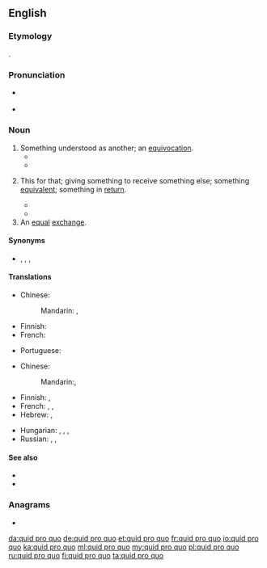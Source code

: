 ==English==
{{was wotd|2009|August|17}}

===Etymology===
{{bor|en|la|[[quid]] [[prō]] [[quō]]|lit=something for something}}.

===Pronunciation===
* {{a|UK}} {{IPA|/ˌkwɪd.pɹəʊˈkwəʊ/|lang=en}}
* {{a|US}} {{IPA|/ˌkwɪd.pɹoʊˈkwoʊ/|lang=en}}

===Noun===
{{en-noun|quae pro quibus|quid pro quibus|quid pro quos}}

# Something understood as another; an [[equivocation]].
#* {{quote-book|year=1844|by=[[w:Arthur Schopenhauer|Arthur Schopenhauer]]|type=translation|author=[[s:Author:Richard Burdon Haldane|Richard Burdon Haldane]]|title=[[s:The World as Will and Representation/First Book|''The World as Will and Representation'', 2nd edition, first book]]|section=13|passage=The misunderstanding of the word or the '''quid pro quo''' is the unintentional pun, and is related to it exactly as folly is to wit.}}
#* {{quote-book|year=1912|by=[[w:Fyodor Dostoevsky|Fyodor Dostoevsky]]|type=translation|author=[[s:Constance Garnett|Constance Garnett]]|title=[[s:The Brothers Karamazov/Book V/Chapter 5|The Brothers Karamazov]]|section=part II, book V, chapter 5|passage=&ldquo;Is it simply a wild fantasy, or a mistake on the part of the old man &mdash; some impossible '''quid pro quo'''?&rdquo;}}
# {{lb|en|legal}} This for that; giving something to receive something else; something [[equivalent]]; something in [[return]].
#* {{quote-book|year=1895|author=Uchimura Kanzo|title=[[s:The Diary of a Japanese Convert|The Diary of a Japanese Convert]]|chapter=1|passage=No less weightier was to be the youth's consideration for his master, who was to him no mere school teacher or college professor on '''quid pro quo''' principle, but a veritable didaskalos, in whom he could and must completely confide the care of his body and soul.}}
#* {{quote-book|year=2002|author=Barry G. Silverman|title=[[s:Sklar v. Commissioner of Internal Revenue - Concurrence by Judge Silverman (2002)|Sklar v. Commissioner of Internal Revenue - Concurrence by Judge Silverman (2002)]]|passage=Section 170 states that '''quid pro quo''' donations, for which a taxpayer receives something in return, are not deductible.}}
# An [[equal]] [[exchange]].
#: {{ux|en|We had no money so we had to live by '''quid pro quo'''.}}

====Synonyms====
* {{sense|an equal exchange}} {{l|en|barter}}, {{l|en|swap}}, {{l|en|swop}}, {{l|en|trade}}

====Translations====
{{trans-top|Something understood as another}}
* Chinese:
*: Mandarin: {{t+|cmn|模稜|sc=Hani}}, {{t+|cmn|含糊|sc=Hani}}
* Finnish: {{t+|fi|väärinkäsitys}}
* French: {{t+|fr|quiproquo|m}}
{{trans-mid}}
* Portuguese: {{t+|pt|quiproquó|m}}
{{trans-bottom}}

{{trans-top|this for that}}
* Chinese:
*: Mandarin:{{t|cmn|等價交換|sc=Hani}}, {{t|cmn|等价交换|tr=děngjià jiāohuàn|sc=Hani}}
* Finnish: {{t+|fi|vaihtokauppa}}, {{t|fi|vastasuoritus}}
* French: {{t+|fr|contrepartie|f}}, {{t+|fr|donnant donnant}}, {{t+|fr|on ne donne rien pour rien}}
* Hebrew: {{t|he|שמור לי ואשמור לך}}, {{t|he|יד רוחצת יד}}
{{trans-mid}}
* Hungarian: {{t|hu|viszontszolgáltatás}}, {{t+|hu|ellenszolgáltatás}}, {{t+|hu|egyenérték}}, {{t+|hu|ellenérték}}
* Russian: {{t|ru|услу́га за услу́гу}}, {{t|ru|не́что за не́что}}, {{qualifier|colloquial}} {{t|ru|дашь на да́шь}}
{{trans-bottom}}

====See also====
* {{l|en|tit for tat}}
* {{l|en|you scratch my back and I'll scratch yours}}

===Anagrams===
* {{l|en|quo pro quid}}


[[da:quid pro quo]]
[[de:quid pro quo]]
[[et:quid pro quo]]
[[fr:quid pro quo]]
[[io:quid pro quo]]
[[ka:quid pro quo]]
[[ml:quid pro quo]]
[[my:quid pro quo]]
[[pl:quid pro quo]]
[[ru:quid pro quo]]
[[fi:quid pro quo]]
[[ta:quid pro quo]]